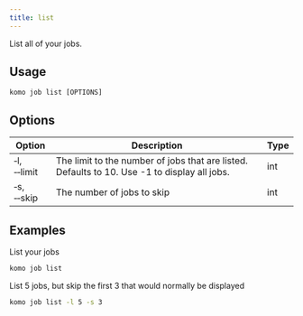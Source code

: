 ```yaml
---
title: list
---
```


List all of your jobs.

## Usage

`komo job list [OPTIONS]`

## Options

| Option                           | Description                                                                                  | Type |
| -------------------------------- | -------------------------------------------------------------------------------------------- | ---- |
| &#x2011;l, &#x2011;&#x2011;limit | The limit to the number of jobs that are listed. Defaults to 10. Use -1 to display all jobs. | int  |
| &#x2011;s, &#x2011;&#x2011;skip  | The number of jobs to skip                                                                   | int  |

## Examples

List your jobs

```bash
komo job list
```

List 5 jobs, but skip the first 3 that would normally be displayed

```bash
komo job list -l 5 -s 3
```
